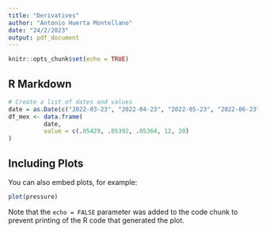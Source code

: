 ```yaml
---
title: "Derivatives"
author: "Antonio Huerta Montellano"
date: "24/2/2023"
output: pdf_document
---
```


```r
knitr::opts_chunk$set(echo = TRUE)
```

## R Markdown



```r
# Create a list of dates and values
date = as.Date(c("2022-03-23", "2022-04-23", "2022-05-23", "2022-06-23", "2022-07-23",  "2022-08-23"))
df_mex <- data.frame(
          date,
          value = c(.05429, .05392, .05364, 12, 20)
)
```

## Including Plots

You can also embed plots, for example:

```r
plot(pressure)
```

Note that the `echo = FALSE` parameter was added to the code chunk to prevent printing of the R code that generated the plot.
